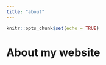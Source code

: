 ```yaml
---
title: "about"
---
```


```r
knitr::opts_chunk$set(echo = TRUE)
```


# About my website